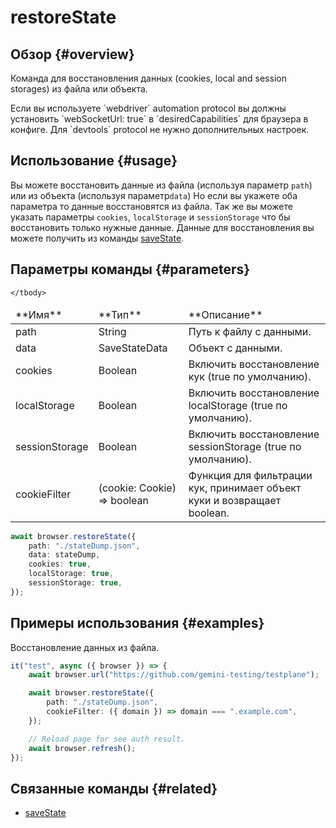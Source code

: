 
# restoreState

## Обзор {#overview}

Команда для восстановления данных (cookies, local and session storages) из файла или объекта.

<Admonition type="warning">
    Если вы используете `webdriver` automation protocol вы должны установить `webSocketUrl: true` в
    `desiredCapabilities` для браузера в конфиге. Для `devtools` protocol не нужно дополнительных
    настроек.
</Admonition>

## Использование {#usage}

Вы можете восстановить данные из файла (используя параметр `path`) или из объекта (используя параметр`data`)
Но если вы укажете оба параметра то данные восстановятся из файла.
Так же вы можете указать параметры `cookies`, `localStorage` и `sessionStorage` что бы восстановить только нужные данные.
Данные для восстановления вы можете получить из команды [saveState](../saveState).

## Параметры команды {#parameters}

<table>
    <thead>
    <tr><td>**Имя**</td><td>**Тип**</td><td>**Описание**</td></tr>
    </thead>
    <tbody>
    <tr><td>path</td><td>String</td><td>Путь к файлу с данными.</td></tr>
    <tr><td>data</td><td>SaveStateData</td><td>Объект с данными.</td></tr>
    <tr><td>cookies</td><td>Boolean</td><td>Включить восстановление кук (true по умолчанию).</td></tr>
    <tr><td>localStorage</td><td>Boolean</td><td>Включить восстановление localStorage (true по умолчанию).</td></tr>
    <tr><td>sessionStorage</td><td>Boolean</td><td>Включить восстановление sessionStorage (true по умолчанию).</td></tr>
    <tr><td>cookieFilter</td><td>(cookie: Cookie) => boolean</td><td>Функция для фильтрации кук, принимает объект куки и возвращает boolean.</td></tr>

    </tbody>

</table>

```typescript
await browser.restoreState({
    path: "./stateDump.json",
    data: stateDump,
    cookies: true,
    localStorage: true,
    sessionStorage: true,
});
```

## Примеры использования {#examples}

Восстановление данных из файла.

```typescript
it("test", async ({ browser }) => {
    await browser.url("https://github.com/gemini-testing/testplane");

    await browser.restoreState({
        path: "./stateDump.json",
        cookieFilter: ({ domain }) => domain === ".example.com",
    });

    // Reload page for see auth result.
    await browser.refresh();
});
```

## Связанные команды {#related}

-   [saveState](../saveState)
